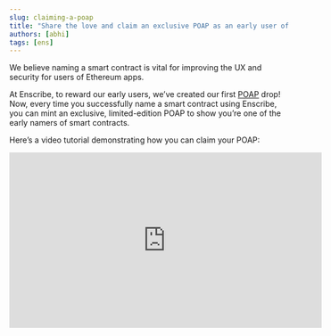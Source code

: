 ```yaml
---
slug: claiming-a-poap
title: "Share the love and claim an exclusive POAP as an early user of Enscribe!"
authors: [abhi]
tags: [ens]
---
```


We believe naming a smart contract is vital for improving the UX and security for users of Ethereum apps.

At Enscribe, to reward our early users, we’ve created our first [POAP](https://poap.zendesk.com/hc/en-us/articles/9494654007437-What-is-POAP) drop! Now, every time you successfully name a smart contract using Enscribe, you can mint an exclusive, limited-edition POAP to show you’re one of the early namers of smart contracts.

Here’s a video tutorial demonstrating how you can claim your POAP:

<iframe
  width="560"
  height="315"
  src="https://www.youtube.com/embed/oE_Kcl0REwU"
  title="YouTube video player"
  frameBorder="0"
  allow="accelerometer; autoplay; clipboard-write; encrypted-media; gyroscope; picture-in-picture"
  allowFullScreen
/>

You can also easily announce your contract name on X and Farcaster via our brand new sharing buttons.

POAPs are unique, verifiable badges that live onchain, just like the contracts you’re naming. Now, each naming via Enscribe can be marked with a minted POAP, serving as both a personal achievement and a public badge of your contributions to the Ethereum ecosystem.

But hurry, this POAP drop is limited and won’t be available forever.

To access the POAP, head to the [contract naming](https://app.enscribe.xyz/nameContract) page in the Enscribe App.

![Dialog](dialog.png)

Once you complete the naming process for a contract on Enscribe, you’ll see the completion dialogue showing details such as the transactions performed, contract address, ENS name and our new buttons!

Simply click the *Claim my POAP* to mint your POAP. This will take you  to the POAP App where you can mint the POAP by putting your email address or Ethereum address for free.

![Poap](poap.png)

If you fancy sharing that you named your contract using Enscribe App on X or Farcaster, that would be massively appreciated too. We need our users to spread our message throughout the Ethereum ecosystem.


In the meantime, head to the [Enscribe App](https://app.enscribe.xyz) to name your contract and claim your POAP to show you were there in the beginning!